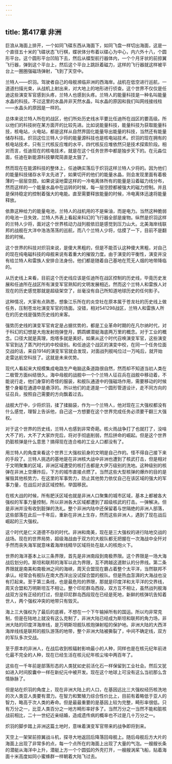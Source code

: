 ```yaml
---
---
---
```

title: 第417章 非洲
---



巨浪从海面上排开，一个如同飞碟东西从海面下，如同飞盘一样切出海面，这是一个直径五十米的飞碟状态飞行棋，蝶状体分布着以碟心为中心，内六外十八，个圆形平台。这个圆形平台凹陷下去，然后从蝶型航行器体内，一个个月牙状的前掠翼飞行器，弹到这个平台上，然后这个平台上跳跃着磁力，这样的飞行器就这样被平台上一圈圈强磁场弹射，飞到了天空中。

兰特人——炽羽。驾驶者自己的母舰濒临非洲的西海岸。战机在低空进行巡航，一道道扫描光束，从战机上射出来，对大地上的地形进行侦查。这个世界不仅仅是任迪这些演变军官感到头疼，兰特人也感到头疼。兰特人的能量科技是一种名叫能量水晶的科技。不过这里的水晶并非天然水晶，叫水晶的原因和我们叫网线接线柱——水晶头的原因是一样的。

总体来说兰特人所在的战区，他们所处历史线水平要比任迪所在战区的要高级。所以他们的科技树在某方面开的比较先进。比如说能量科技，能量科技为获取能量科技，核电站，火电站，都是这样从自然界固化能量导出能量的科技，当然还有能量储存科技。炽羽这位兰特人少将的能量源科技也是核电站技术。炽羽的现在拥有的核电站技术，只有三代核反应堆的水平，四代核反应堆依然只是技术探索阶段。相对而言，任迪现在的核电技术，就是在这个任务世界中都是独步天下的。在元淼位面，任迪在新能源科技攀爬简直是太狠了。

然而现在在能源科技的整体上，任迪确实落后于炽羽这样兰特人少将的。因为他们的能量科技储存水平太先进了，如果切开的他们的能量水晶，则会发现里面有着极薄的一层层空腔。如果说滚地雷这样的一冷电离体所有的能量是沿着磁力线分布，然而这样的一个能量水晶中在运转的时候，每一层空腔都被强大的磁力控制。并且是保持稳定的控制着强大的电能。直至需要释放能量的时候，冷电离体迅速将能量释放。

依靠这种给力的能量电池，兰特人的战机用的不是柴油，而是电力。当然这种脆弱的电池一旦失效，兰特人外表上看起来科幻的飞行器全部是废物。纵然是炽羽这样的兰特人少将，面对这个世界核动力战列舰依旧是感觉到压力山大。北美海岸线联邦的战舰在大洋中浩浩荡荡的巡航，而八个兰特人少将，估摸了一下，目前不是翻脸的时候。

这个世界的科技对炽羽来说，是傻大黑粗的，但是不能否认这种傻大黑粗，对自己的现在纯电磁科技的母舰来说有着重大的摧毁力度。由于演变的平衡性，演变并没有给兰特人和雷族人安排合法身份。他们都是随着自己基地在荒无人烟的地带降临的。

从历史线上来看，目前这个历史线应该是任迪所在战区控制的历史线，毕竟历史发展和任迪所在战区所有演变军官熟知的文明发展相近。然而这个兰特人和雷族人对现在的历史感觉那就是超级架空了，丝毫没有自己所知道地球历史的任何影子。

这种情况，大家有点熟悉，想象江乐所在的炎空社在原本属于苍龙社的历史线上做任务，压制苍龙社演变军官的场面。没错，相对541298战区，兰特人和雷族人所在的历史线是强势历史线的来客。

强势历史线的演变军官肯定是占据优势的，都是工业革命时期的在凡尔纳时代，对于科幻的幻想是大炮发射炮弹登月，鹦鹉螺潜艇海底两万里的概念。对于工业的概念。口径大就是真理，炮塔多就是美好。如果从这个时代召唤演变军官，这些演变军官到达了蒸汽时代的中校级别。和任迪这个战区的演变中校，在同一个任务位面交战的话，来自1914的演变军官就会发现，对面战列舰吨位过一万吨后，就开始走雷达航空科技了。这就是未来优势。

现代人看起来大规模集成电路生产电脑这条道路很自然，然而却不知道当初人类在二极管方面纠结很久。海中母舰的战舰中一个个兰特人征召兵在战舰中移动着，不能说行走，他们身穿的奇怪的服装，和舰队通道中的强磁场作用，需要移动的时候整个身躯在通道中是悬浮的。所以他们的走道是一个圆形管道设计，走不同方向的征召兵，按照自己需要的方向飘着过去。

战舰大厅中，少将炽羽，揉了揉脑袋，作为一个兰特人，他对现在三大强权都没有什么感觉，理智上告诉他，自己这一方想要在这个世界完成任务必须要干翻三大强权。

对于这个世界的历史线，兰特人也感到非常奇葩。核火雨战争打了也就打了，没啥大不了的，大不了大家炸完后，将对手彻底削弱，然后拼命的崛起。但是这个世界扔脏核弹是什么意思？搞得现在连合格的工业人口都没有了。

用兰特人的角度来看这个世界三大强权前身的文明是自己作的。怪不得自己接下来的手段了。兰特人挑选的基地是在非洲核大战中非洲也遭到了核武打击，但是相对于文明聚集的区域，非洲区域遭受的核打击都是大伊万级别的洗地。这种级别的核弹在非洲上空爆炸后，下方的城市直接点燃了。当然这些大型核弹的爆炸的目的是摧毁其他核势力，在这里的军事势力，防止其他势力依仗自己在该区域的强大的军事力量，在战后对该区域控制，举国移民。

在核大战的时候，所有肥沃区域也就是非洲人口聚集的城市区域，基本上都被各大强权的军事力量控制，所以非洲各大区域都遭到了超级核武的打击。一弹解决。但是非洲并没有收到脏弹的洗礼。整个非洲内陆中还保留着与世隔绝的非洲人部落，这些部落在此后一千年后，重新在非洲上生存，然而这些非洲人，遇到了现在战后崛起的三大强权。

这个时代是仁义道德不存的时代。非洲和南美，现在是三大强权的进行陆地交战的战场。现在的世界局势，超级海战由于双方的大舰队都无把握在一次海战中全歼对手然而丧失海军就意味着海岸线精华区域将处在敌人的核炮火下。

世界的海洋基本上以三条界限，首先是非洲南段到南极界限。这个界限是一场大海战后划分的。斯坦和联邦的海军以此为界限，互不跨越这道默认的分界线。第二条界限就是南美和南极洲之间的海峡，周天合盟现在霸占着整个太平洋，当然联邦不承认。经常会有舰队在南大西洋出没试探合盟的舰队。但是热血澎湃的大海战也没有打起来。至于第三条线，也是最危险的界限，那就是印度洋和太平洋的交界线，周天合盟和万明斯坦互不相让。整个印尼群岛西段，双方互不相让，虽然战列舰海战双方没有正经的打过，但是印尼群岛西段现在已经是死地，新鲜的核弹坑告知着世人，两个强权冲突的地带只有毁灭。

海上三大强权为了最后的底裤，不想在一个下午输掉所有的国运。所以均非常克制，但是在陆地上就没有这么克制了，非洲大陆已经成为斯坦和联邦的角力场，非洲大陆的印度洋海岸线，是万明斯坦舰队核炮弹射程的保护地。非洲大陆的大西洋海岸线线是联邦的舰队游荡的地带，整个非洲大陆被撕裂了，中间不确定线，双方的军队多次交战。

至于原本的非洲人，在战后收到核辐射影响最小的人种，同样也是在核元纪年前进化最不完全的人种，现在已经生活在核元纪年核尘埃中两百年了。

这些在一千年前是部落形态的人类犹如史前活化石一样保留到工业社会。然后又犹如进入时间胶囊中一样在新纪元中被开发。现在这个地球上可没有这么当初那么含情脉脉了。

但是站在炽羽的角度上，现在非洲大陆上的人口，在基因远比三大强权经历核洗地的次人类亚人类要有潜力。在智力和繁殖力综合性价比上，目前有着略低于亚人的智力，略高于次人类的寿命。但是最最重要的是基因上较为完整，畸形率很低。只有万分之一，比亚人类百分之一地方畸形率好多了。当然万分之一当然不能和脏核战前相比，二十一世纪近亲结婚，造成遗传病的概率也不过是几十万分之一。

炽羽的脚步踏上非洲这篇土地时，意味着演变军官带来的战争即将到来。

天空上一架架前掠翼战斗机，探寻大地返回后降落回母舰上。随后母舰后方大片的海面上出现了非常多的点，每一个点所在的海面上出现了大量的气泡。一艘艘长条的潜艇从海洋中上升，潜艇上方一个个圆弧的外壳打开，一艘艘涡桨飞船，贴着海面十米高度如同小蜜蜂群一样朝着大陆飞过去。